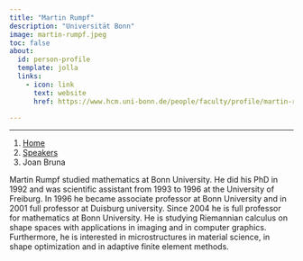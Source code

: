 ```yaml
---
title: "Martin Rumpf"
description: "Universität Bonn"
image: martin-rumpf.jpeg
toc: false
about:
  id: person-profile
  template: jolla
  links:
    - icon: link
      text: website
      href: https://www.hcm.uni-bonn.de/people/faculty/profile/martin-rumpf/

---
```

---

```{=html}
<nav aria-label="breadcrumb">
  <ol class="breadcrumb">
    <li class="breadcrumb-item"><a href="../../index.html">Home</a></li>
    <li class="breadcrumb-item"><a href="../../speaker.html">Speakers</a></li>
    <li class="breadcrumb-item active">Joan Bruna</li>

  </ol>
</nav>
```

:::{#person-profile}
:::

Martin Rumpf studied mathematics at Bonn University. He did his PhD in 1992 and was scientific assistant from 1993 to 1996 at the University of Freiburg. In 1996 he became associate professor at Bonn University and in 2001 full professor at Duisburg university. Since 2004 he is full professor for mathematics at Bonn University.
He is studying Riemannian calculus on shape spaces with applications in imaging and in computer graphics. Furthermore, he is interested in microstructures in material science, in shape optimization and in adaptive finite element methods.
